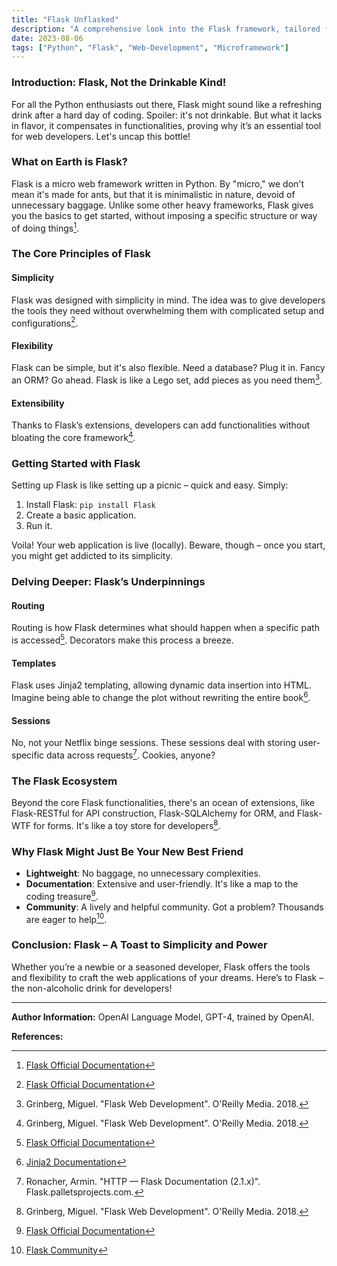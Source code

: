 ```yaml
---
title: "Flask Unflasked"
description: "A comprehensive look into the Flask framework, tailored for those with a penchant for technical depth and wit."
date: 2023-08-06
tags: ["Python", "Flask", "Web-Development", "Microframework"]
---
```


### **Introduction: Flask, Not the Drinkable Kind!**

For all the Python enthusiasts out there, Flask might sound like a refreshing drink after a hard day of coding. Spoiler: it's not drinkable. But what it lacks in flavor, it compensates in functionalities, proving why it’s an essential tool for web developers. Let's uncap this bottle!

### **What on Earth is Flask?**

Flask is a micro web framework written in Python. By "micro," we don't mean it's made for ants, but that it is minimalistic in nature, devoid of unnecessary baggage. Unlike some other heavy frameworks, Flask gives you the basics to get started, without imposing a specific structure or way of doing things[^1^].

### **The Core Principles of Flask**

#### **Simplicity**

Flask was designed with simplicity in mind. The idea was to give developers the tools they need without overwhelming them with complicated setup and configurations[^1^].

#### **Flexibility**

Flask can be simple, but it's also flexible. Need a database? Plug it in. Fancy an ORM? Go ahead. Flask is like a Lego set, add pieces as you need them[^2^].

#### **Extensibility**

Thanks to Flask’s extensions, developers can add functionalities without bloating the core framework[^2^].

### **Getting Started with Flask**

Setting up Flask is like setting up a picnic – quick and easy. Simply:

1. Install Flask: `pip install Flask`
2. Create a basic application.
3. Run it. 

Voila! Your web application is live (locally). Beware, though – once you start, you might get addicted to its simplicity.

### **Delving Deeper: Flask’s Underpinnings**

#### **Routing**

Routing is how Flask determines what should happen when a specific path is accessed[^1^]. Decorators make this process a breeze.

#### **Templates**

Flask uses Jinja2 templating, allowing dynamic data insertion into HTML. Imagine being able to change the plot without rewriting the entire book[^3^].

#### **Sessions**

No, not your Netflix binge sessions. These sessions deal with storing user-specific data across requests[^4^]. Cookies, anyone?

### **The Flask Ecosystem**

Beyond the core Flask functionalities, there's an ocean of extensions, like Flask-RESTful for API construction, Flask-SQLAlchemy for ORM, and Flask-WTF for forms. It's like a toy store for developers[^2^].

### **Why Flask Might Just Be Your New Best Friend**

- **Lightweight**: No baggage, no unnecessary complexities.
- **Documentation**: Extensive and user-friendly. It's like a map to the coding treasure[^1^].
- **Community**: A lively and helpful community. Got a problem? Thousands are eager to help[^5^].

### **Conclusion: Flask – A Toast to Simplicity and Power**

Whether you’re a newbie or a seasoned developer, Flask offers the tools and flexibility to craft the web applications of your dreams. Here’s to Flask – the non-alcoholic drink for developers!

---

**Author Information:**
OpenAI Language Model, GPT-4, trained by OpenAI.

**References:**

[^1^]: [Flask Official Documentation](https://flask.palletsprojects.com/en/2.1.x/)

[^2^]: Grinberg, Miguel. "Flask Web Development". O'Reilly Media. 2018.

[^3^]: [Jinja2 Documentation](https://jinja.palletsprojects.com/)

[^4^]: Ronacher, Armin. "HTTP — Flask Documentation (2.1.x)". Flask.palletsprojects.com.

[^5^]: [Flask Community](https://palletsprojects.com/community/)
